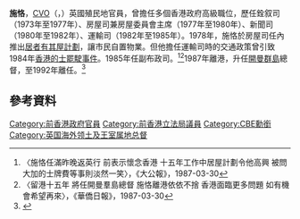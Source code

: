 '''施恪'''，[[維多利亞皇家勳章|CVO]]{{CBE}}（{{lang-en|Alan James Scott}}，{{bd|1934年|1月14日|}}）英國殖民地官員，曾擔任多個香港政府高級職位，歷任銓叙司（1973年至1977年）、房屋司兼房屋委員會主席（1977年至1980年）、新聞司（1980年至1982年）、運輸司（1982年至1985年）。1978年，施恪於房屋司任內推出[[居者有其屋計劃|居者有其屋計劃]]，讓市民自置物業。但他擔任運輸司時的交通政策曾引致1984年[[香港的士罷駛事件|香港的士罷駛事件]]。1985年任副布政司。<ref>〈施恪任滿昨晚返英行 前表示懷念香港 十五年工作中居屋計劃令他高興 被問大加的士牌費等事則淡然一笑〉，《大公報》，1987-03-30</ref><ref>〈留港十五年 將任開曼羣島總督 施恪離港依依不捨 香港面臨更多問題 如有機會希望再來〉，《華僑日報》，1987-03-30</ref>1987年離港，升任[[開曼群島|開曼群島]]總督，至1992年離任。<ref>{{cite web |url=http://www.cayman27.com.ky/2013/06/19/next-governor-appointed-will-be-first-female |title=Next Governor appointed, will be first female |publisher=Cayman 27 |author=Watler, Kevin |date=June 19, 2013 |accessdate=December 10, 2013 |deadurl=yes |archiveurl=https://web.archive.org/web/20131216173816/http://www.cayman27.com.ky/2013/06/19/next-governor-appointed-will-be-first-female |archivedate=2013年12月16日 }}</ref>

==參考資料==
{{reflist}}

{{先代次代|[[開曼群島總督|開曼群島總督]]|<small>1987年－1992年</small>|[[羅以德|羅以德]]|戈爾}}
{{DEFAULTSORT:Scott, Alan James}}
[[Category:前香港政府官員|Category:前香港政府官員]]
[[Category:前香港立法局議員|Category:前香港立法局議員]]
[[Category:CBE勳銜|Category:CBE勳銜]]
[[Category:英国海外领土及王室属地总督|Category:英国海外领土及王室属地总督]]